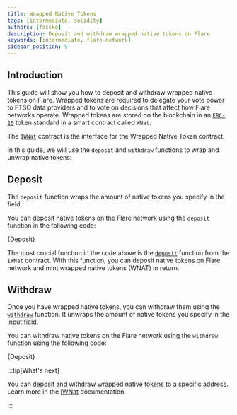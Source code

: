 ```yaml
---
title: Wrapped Native Tokens
tags: [intermediate, solidity]
authors: [fassko]
description: Deposit and withdraw wrapped native tokens on Flare
keywords: [intermediate, flare-network]
sidebar_position: 9
---
```



## Introduction

This guide will show you how to deposit and withdraw wrapped native tokens on Flare.
Wrapped tokens are required to delegate your vote power to FTSO data providers and to vote on decisions that affect how Flare networks operate.
Wrapped tokens are stored on the blockchain in an [`ERC-20`](https://ethereum.org/en/developers/docs/standards/tokens/erc-20/) token standard in a smart contract called `WNat`.

The [`IWNat`](/network/solidity-reference/IWNat) contract is the interface for the Wrapped Native Token contract.

In this guide, we will use the `deposit` and `withdraw` functions to wrap and unwrap native tokens:

## Deposit

The `deposit` function wraps the amount of native tokens you specify in the field.

You can deposit native tokens on the Flare network using the `deposit` function in the following code:

<CodeBlock language="typescript" title="scripts/wnat/deposit.ts">
  {Deposit}
</CodeBlock>

The most crucial function in the code above is the [`deposit`](/network/solidity-reference/IWNat#deposit) function from the `IWNat` contract.
With this function, you can deposit native tokens on Flare network and mint wrapped native tokens (WNAT) in return.

## Withdraw

Once you have wrapped native tokens, you can withdraw them using the [`withdraw`](/network/solidity-reference/IWNat#withdraw) function.
It unwraps the amount of native tokens you specify in the input field.

You can withdraw native tokens on the Flare network using the `withdraw` function using the following code:

<CodeBlock language="typescript" title="scripts/wnat/withdraw.ts">
  {Deposit}
</CodeBlock>
<br />

:::tip[What's next]

You can deposit and withdraw wrapped native tokens to a specific address.
Learn more in the [IWNat](/network/solidity-reference/IWNat) documentation.

:::
